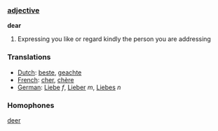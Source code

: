 ===[[adjective]]===

'''dear'''

# Expressing you like or regard kindly the person you are addressing

===Translations===
*[[Dutch]]: [[beste]], [[geachte]]
*[[French]]: [[cher]], [[chère]]
*[[German]]: [[Liebe]] ''f'', [[Lieber]] ''m'', [[Liebes]] ''n''

===Homophones===

[[deer]]